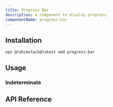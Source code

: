 ```yaml
---
title: Progress Bar
description: A component to display progress.
componentName: progress-bar
---
```


<ComponentPreview name="progress-bar-demo" />

## Installation

```bash
npx @rahimstack@latest add progress-bar
```

## Usage

### Indeterminate

<ComponentPreview name="progress-bar-indeterminate-demo" />


## API Reference

<ComponentAnatomy name="progress-bar" />
